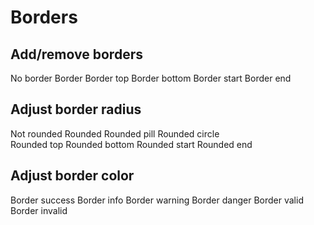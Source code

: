 
<Meta title="Utilities/Border" />

# Borders

## Add/remove borders

<span class="border-0">
  <span class="p-4">No border</span>
</span>

<span class="border">
  <span class="p-4">Border</span>
</span>

<span class="border-top">
  <span class="p-4">Border top</span>
</span>

<span class="border-bottom">
  <span class="p-4">Border bottom</span>
</span>

<span class="border-start">
  <span class="p-4">Border start</span>
</span>

<span class="border-end">
  <span class="p-4">Border end</span>
</span>

## Adjust border radius

<span class="border rounded-0">
  <span class="p-4">Not rounded</span>
</span>

<span class="border rounded">
  <span class="p-4">Rounded</span>
</span>

<span class="border rounded-pill">
  <span class="p-4">Rounded pill</span>
</span>

<span>
  <span class="me-3">Rounded circle</span>

  <div class="d-inline-block border rounded-circle p-4" />
</span>

<span class="border rounded-top">
  <span class="p-4">Rounded top</span>
</span>

<span class="border rounded-bottom">
  <span class="p-4">Rounded bottom</span>
</span>

<span class="border rounded-start">
  <span class="p-4">Rounded start</span>
</span>

<span class="border rounded-end">
  <span class="p-4">Rounded end</span>
</span>

## Adjust border color

<span class="border border-success">
  <span class="p-4">Border success</span>
</span>

<span class="border border-info">
  <span class="p-4">Border info</span>
</span>

<span class="border border-warning">
  <span class="p-4">Border warning</span>
</span>

<span class="border border-danger">
  <span class="p-4">Border danger</span>
</span>

<span class="border is-valid">
  <span class="p-4">Border valid</span>
</span>

<span class="border is-invalid">
  <span class="p-4">Border invalid</span>
</span>
